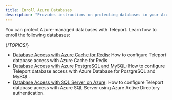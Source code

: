 ```yaml
---
title: Enroll Azure Databases
description: "Provides instructions on protecting databases in your Azure-managed infrastructure with Teleport."
---
```


You can protect Azure-managed databases with Teleport. Learn how to enroll the
following databases:

{/*TOPICS*/}

- [Database Access with Azure Cache for Redis](azure-redis.mdx): How to configure Teleport database access with Azure Cache for Redis
- [Database Access with Azure PostgreSQL and MySQL](azure-postgres-mysql.mdx): How to configure Teleport database access with Azure Database for PostgreSQL and MySQL.
- [Database Access with SQL Server on Azure](azure-sql-server-ad.mdx): How to configure Teleport database access with Azure SQL Server using Azure Active Directory authentication.
